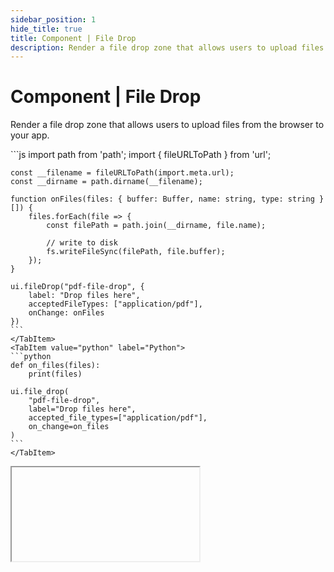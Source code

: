 ```yaml
---
sidebar_position: 1
hide_title: true
title: Component | File Drop
description: Render a file drop zone that allows users to upload files from the browser to your app.
---
```




# Component | File Drop

Render a file drop zone that allows users to upload files from the browser to your app.

<Tabs groupId="sdkLanguage">
    <TabItem value="node" label="TypeScript / JavaScript">
    ```js
    import path from 'path';
    import { fileURLToPath } from 'url';

    const __filename = fileURLToPath(import.meta.url);
    const __dirname = path.dirname(__filename);

    function onFiles(files: { buffer: Buffer, name: string, type: string }[]) {
        files.forEach(file => {
            const filePath = path.join(__dirname, file.name);

            // write to disk
            fs.writeFileSync(filePath, file.buffer);
        });
    }

    ui.fileDrop("pdf-file-drop", {
        label: "Drop files here",
        acceptedFileTypes: ["application/pdf"],
        onChange: onFiles
    })
    ```
    </TabItem>
    <TabItem value="python" label="Python">
    ```python
    def on_files(files):
        print(files)

    ui.file_drop(
        "pdf-file-drop",
        label="Drop files here",
        accepted_file_types=["application/pdf"],
        on_change=on_files
    )
    ```
    </TabItem>

</Tabs>

<IFrame type="components-input-filedrop" heightPx={325} />

Learn more about [file uploads](/guides/working-with-files#file-upload).

## API reference

### Function signature

<Tabs groupId="sdkLanguage">
    <TabItem value="node" label="TypeScript / JavaScript">
    ```js
    type ComposeFile = {
        buffer: Buffer;
        name: string;
        type: string;
    }

    ui.fileDrop(
        id: string,
        properties: Partial<{
            label: string,
            description: string,
            required: bool,
            validate: (value: ComposeFile[]) => string | void,
            onChange: (value: ComposeFile[]) => void,
            acceptedFileTypes: string[],
            minCount: int,
            maxCount: int,
            style: Style | null
        }>
    )
    ```
    </TabItem>
    <TabItem value="python" label="Python">
    ```python
    class File(BytesIO):
        def __init__(self, content: bytes, file_name: str, file_type: str):
            super().__init__(content)
            self.name = file_name
            self.type = file_type

    ui.file_drop(
        id: str,
        *,
        label: str = None,
        description: str = None,
        required: bool = True,
        validate: Callable[[File[]], str | None] = None,
        on_change: Callable[[File[]], None] = None,
        accepted_file_types: list[str] = None,
        min_count: int = 0,
        max_count: int = 1000000000,
        style: Style | None = None
    )
    ```
    </TabItem>

</Tabs>

### Parameters

<ParameterTemplate.Id />

<ParameterTemplate.Label
    componentName="file drop"
/>

<ParameterTemplate.Description
    componentName="file drop"
/>

<ParameterTemplate.Required
    componentName="file drop"
    hookName={lang => lang === "js" ? "onChange" : "on_change"}
    description={lang => <p>Validate that the user has dropped at least one file before submitting the form it's part of or calling it's <code>{lang === "js" ? "onChange" : "on_change"}</code> hook. Defaults to <code>{lang === "js" ? "true" : "True"}</code>.</p>}
/>

<ParameterTemplate.ValidateInput
    componentName="file drop"
    hookInputArgument={lang => lang === "js" ? "files: ComposeFile[]" : "File[]"}
    description={lang => (<>
        <p>Validate the file drop value before submitting it. If the function returns a string, it will be displayed as an error message.</p>
        <p>The validator will be passed a list of files. {lang === "js" ? "Each file is an object with the following properties:" : <span>Each file is an instance of the <code>File</code> class with the following properties:</span>}</p>
        <CustomCodeBlock.ComposeFile lang={lang} />
    </>)
    }
/>

<ParameterTemplate.OnChange
    componentName="file drop"
    hookInputArgument={lang => lang === "js" ? "files: ComposeFile[]" : "File[]"}
    description={lang => (<>
        <p>A callback function that is called when the user changes the value of the file drop.</p>
        <p>The callback will be passed a list of files. {lang === "js" ? "Each file is an object with the following properties:" : <span>Each file is an instance of the <code>File</code> class with the following properties:</span>}</p>
        <CustomCodeBlock.ComposeFile lang={lang} />
    </>)
    }
/>

<Parameter
    name={lang => lang === "js" ? "properties.acceptedFileTypes" : "accepted_file_types"}
    required={false}
    type={lang => lang === "js" ? "string[]" : "list[str]"}
    description={<>
        <p>A list of file types that the user can upload. Defaults to all file types.</p>
        <p>The file types should be MIME type strings. For example, <code>image/png</code> or <code>application/pdf</code>. Learn more about MIME types <a href="https://developer.mozilla.org/en-US/docs/Web/HTTP/MIME_types">here</a>.</p>
    </>}
/>

<Parameter
    name={lang => lang === "js" ? "properties.minCount" : "min_count"}
    required={false}
    type={lang => lang === "js" ? "number" : "int"}
    description={(lang) => <p>Validate that the user has dropped at least some number of files. Defaults to 0.</p>}
/>

<Parameter
    name={lang => lang === "js" ? "properties.maxCount" : "max_count"}
    required={false}
    type={lang => lang === "js" ? "number" : "int"}
    description={(lang) => <p>Validate that the user has dropped at most some number of files. Defaults to 1000000000.</p>}
/>

<ParameterTemplate.Style />
